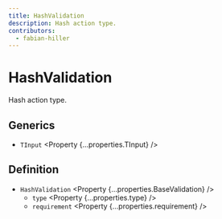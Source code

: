 ```yaml
---
title: HashValidation
description: Hash action type.
contributors:
  - fabian-hiller
---
```



# HashValidation

Hash action type.

## Generics

- `TInput` <Property {...properties.TInput} />

## Definition

- `HashValidation` <Property {...properties.BaseValidation} />
  - `type` <Property {...properties.type} />
  - `requirement` <Property {...properties.requirement} />
